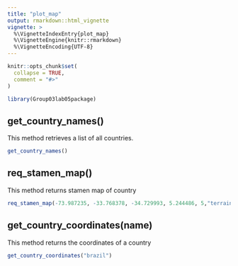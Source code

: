 ```yaml
---
title: "plot_map"
output: rmarkdown::html_vignette
vignette: >
  %\VignetteIndexEntry{plot_map}
  %\VignetteEngine{knitr::rmarkdown}
  %\VignetteEncoding{UTF-8}
---
```


```r
knitr::opts_chunk$set(
  collapse = TRUE,
  comment = "#>"
)
```

```r
library(Group03lab05package)
```
## get_country_names()

This method retrieves a list of all countries. 
```r
get_country_names()
```

## req_stamen_map()

This method returns stamen map of country
```r
req_stamen_map(-73.987235, -33.768378, -34.729993, 5.244486, 5,"terrain")
```

## get_country_coordinates(name)

This method returns the coordinates of a country
```r
get_country_coordinates("brazil")
```